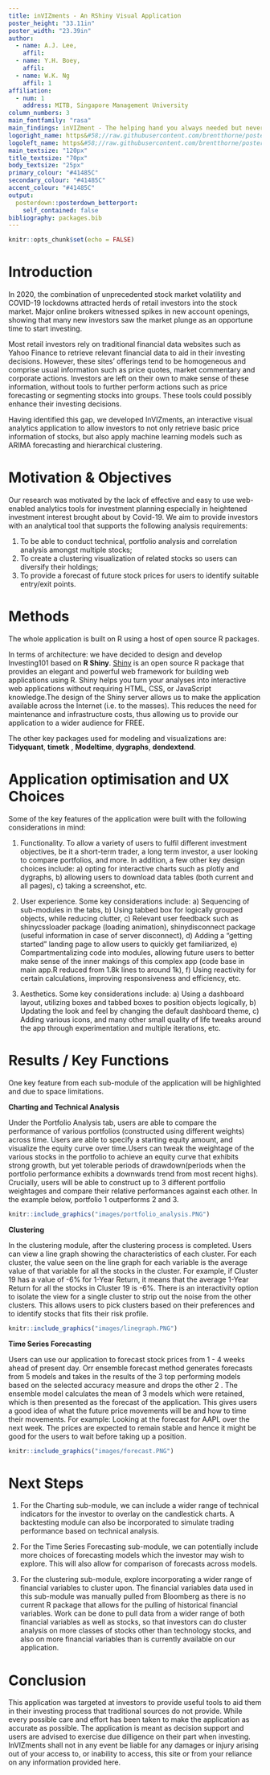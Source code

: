 ```yaml
---
title: inVIZments - An RShiny Visual Application
poster_height: "33.11in"
poster_width: "23.39in"
author:
  - name: A.J. Lee,
    affil: 
  - name: Y.H. Boey,
    affil: 
  - name: W.K. Ng
    affil: 1
affiliation:
  - num: 1
    address: MITB, Singapore Management University
column_numbers: 3
main_fontfamily: "rasa"
main_findings: inVIZment - The helping hand you always needed but never got
logoright_name: https&#58;//raw.githubusercontent.com/brentthorne/posterdown/master/images/betterhexlogo.png
logoleft_name: https&#58;//raw.githubusercontent.com/brentthorne/posterdown/master/images/betterhexlogo.png
main_textsize: "120px"
title_textsize: "70px"
body_textsize: "25px"
primary_colour: "#41485C"
secondary_colour: "#41485C"
accent_colour: "#41485C"
output: 
  posterdown::posterdown_betterport:
    self_contained: false
bibliography: packages.bib
---
```


```r
knitr::opts_chunk$set(echo = FALSE)
```

# Introduction

In 2020, the combination of unprecedented stock market volatility and COVID-19 lockdowns attracted herds of retail investors into the stock market. Major online brokers witnessed spikes in new account openings, showing that many new investors saw the market plunge as an opportune time to start investing.
  
  Most retail investors rely on traditional financial data websites such as Yahoo Finance to retrieve relevant financial data to aid in their investing decisions. However, these sites' offerings tend to be homogeneous and comprise usual information such as price quotes, market commentary and corporate actions. Investors are left on their own to make sense of these information, without tools to further perform actions such as price forecasting or segmenting stocks into groups. These tools could possibly enhance their investing decisions.
  
  Having identified this gap, we developed InVIZments, an interactive visual analytics application to allow investors to not only retrieve basic price information of stocks, but also apply machine learning models such as ARIMA forecasting and hierarchical clustering. 
  
# Motivation & Objectives
Our research was motivated by the lack of effective and easy to use web-enabled analytics tools for investment planning especially in heightened investment interest brought about by Covid-19. We aim to provide investors with an analytical tool that supports the following analysis requirements: 

1. To be able to conduct technical, portfolio analysis and correlation analysis amongst multiple stocks; 
2. To create a clustering visualization of related stocks so users can diversify their holdings; 
3. To provide a forecast of future stock prices for users to identify suitable entry/exit points.  
  
# Methods 

The whole application is built on R using a host of open source R packages. 

In terms of architecture: we have decided to design and develop Investing101 based on **R Shiny**. [Shiny](https://shiny.rstudio.com/articles/shiny-server.html) is an open source R package that provides an elegant and powerful web framework for building web applications using R. Shiny helps you turn your analyses into interactive web applications without requiring HTML, CSS, or JavaScript knowledge.The design of the Shiny server allows us to make the application available across the Internet (i.e. to the masses). This reduces the need for maintenance and infrastructure costs, thus allowing us to provide our application to a wider audience for FREE.

The other key packages used for modeling and visualizations are: **Tidyquant**, **timetk** , **Modeltime**, **dygraphs**, **dendextend**.

# Application optimisation and UX Choices

Some of the key features of the application were built with the following considerations in mind:

1. Functionality. To allow a variety of users to fulfil different investment objectives, be it a short-term trader, a long term investor, a user looking to compare portfolios, and more. In addition, a few other key design choices include: a) opting for interactive charts such as plotly and dygraphs, b) allowing users to download data tables (both current and all pages), c) taking a screenshot, etc.

2. User experience. Some key considerations include: a) Sequencing of sub-modules in the tabs, b) Using tabbed box for logically grouped objects, while reducing clutter, c) Relevant user feedback such as shinycssloader package (loading animation), shinydisconnect package (useful information in case of server disconnect), d) Adding a “getting started” landing page to allow users to quickly get familiarized, e) Compartmentalizing code into modules, allowing future users to better make sense of the inner makings of this complex app (code base in main app.R reduced from 1.8k lines to around 1k), f) Using reactivity for certain calculations, improving responsiveness and efficiency, etc.

3. Aesthetics. Some key considerations include: a) Using a dashboard layout, utilizing boxes and tabbed boxes to position objects logically, b) Updating the look and feel by changing the default dashboard theme, c) Adding various icons, and many other small quality of life tweaks around the app through experimentation and multiple iterations, etc.

# Results / Key Functions

One key feature from each sub-module of the application will be highlighted and due to space limitations.

**Charting and Technical Analysis**

Under the Portfolio Analysis tab, users are able to compare the performance of various portfolios (constructed using different weights) across time. Users are able to specify a starting equity amount, and visualize the equity curve over time.Users can tweak the weightage of the various stocks in the portfolio to achieve an equity curve that exhibits strong growth, but yet tolerable periods of drawdown(periods when the portfolio performance exhibits a downwards trend from most recent highs). Crucially, users will be able to construct up to 3 different portfolio weightages and compare their relative performances against each other. In the example below, portfolio 1 outperforms 2 and 3. 

```r
knitr::include_graphics("images/portfolio_analysis.PNG")
```

**Clustering**

In the clustering module, after the clustering process is completed. Users can view a line graph showing the characteristics of each cluster. For each cluster, the value seen on the line graph for each variable is the average value of that variable for all the stocks in the cluster. For example, if Cluster 19 has a value of -6% for 1-Year Return, it means that the average 1-Year Return for all the stocks in Cluster 19 is -6%. There is an interactivity option to isolate the view for a single cluster to strip out the noise from the other clusters. This allows users to pick clusters based on their preferences and to identify stocks that fits their risk profile.

```r
knitr::include_graphics("images/linegraph.PNG")
```

**Time Series Forecasting**

Users can use our application to forecast stock prices from 1 - 4 weeks ahead of present day. Orr ensemble forecast method generates forecasts from 5 models and takes in the results of the 3 top performing models based on the selected accuracy measure and drops the other 2 . The ensemble model calculates the mean of 3 models which were retained, which is then presented as the forecast of the application. This gives users a good idea of what the future price movements will be and how to time their movements. For example: Looking at the forecast for AAPL over the next week. The prices are expected to remain stable and hence it might be good for the users to wait before taking up a position. 

```r
knitr::include_graphics("images/forecast.PNG")
```

# Next Steps

1. For the Charting sub-module, we can include a wider range of technical indicators for the investor to overlay on the candlestick charts. A backtesting module can also be incorporated to simulate trading performance based on technical analysis.

2. For the Time Series Forecasting sub-module, we can potentially include more choices of forecasting models which the investor may wish to explore. This will also allow for comparison of forecasts across models.

3. For the clustering sub-module, explore incorporating a wider range of financial variables to cluster upon. The financial variables data used in this sub-module was manually pulled from Bloomberg as there is no current R package that allows for the pulling of historical financial variables. Work can be done to pull data from a wider range of both financial variables as well as stocks, so that investors can do cluster analysis on more classes of stocks other than technology stocks, and also on more financial variables than is currently available on our application.

# Conclusion

This application was targeted at investors to provide useful tools to aid them in their investing process that traditional sources do not provide. While every possible care and effort has been taken to make the application as accurate as possible. The application is meant as decision support and users are advised to exercise due dilligence on their part when investing. InVIZments shall not in any event be liable for any damages or injury arising out of your access to, or inability to access, this site or from your reliance on any information provided here. 
